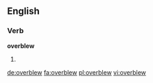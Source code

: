 ==English==

===Verb===
'''overblew'''

# {{simple past of|overblow}}

[[de:overblew]]
[[fa:overblew]]
[[pl:overblew]]
[[vi:overblew]]